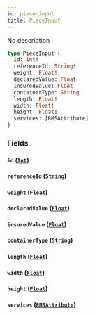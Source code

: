 ```yaml
---
id: piece-input
title: PieceInput
---
```


No description

```graphql
type PieceInput {
  id: Int!
  referenceId: String!
  weight: Float!
  declaredValue: Float
  insuredValue: Float
  containerType: String
  length: Float!
  width: Float!
  height: Float!
  services: [RMSAttribute]
}
```

### Fields

#### `id` ([`Int`](../rate-manager-service/scalars/int))

#### `referenceId` ([`String`](../rate-manager-service/scalars/string))

#### `weight` ([`Float`](../rate-manager-service/scalars/float))

#### `declaredValue` ([`Float`](../rate-manager-service/scalars/float))

#### `insuredValue` ([`Float`](../rate-manager-service/scalars/float))

#### `containerType` ([`String`](../rate-manager-service/scalars/string))

#### `length` ([`Float`](../rate-manager-service/scalars/float))

#### `width` ([`Float`](../rate-manager-service/scalars/float))

#### `height` ([`Float`](../rate-manager-service/scalars/float))

#### `services` ([`RMSAttribute`](../rate-manager-service/inputs/rmsattribute))
